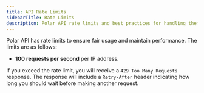```yaml
---
title: API Rate Limits
sidebarTitle: Rate Limits
description: Polar API rate limits and best practices for handling them.
---
```


Polar API has rate limits to ensure fair usage and maintain performance. The limits are as follows:

- **100 requests per second** per IP address.

If you exceed the rate limit, you will receive a `429 Too Many Requests` response. The response will include a `Retry-After` header indicating how long you should wait before making another request.
